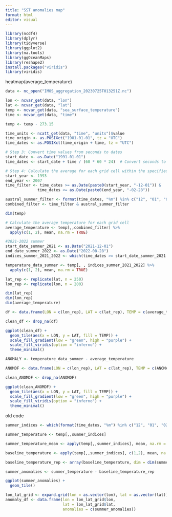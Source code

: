```yaml
---
title: "SST anomalies map"
format: html
editor: visual
---
```


```r
library(ncdf4)
library(dplyr)
library(tidyverse)
library(ggplot2)
library(na.tools)
library(ggOceanMaps)
library(reshape2)
install.packages("viridis")
library(viridis)
```

heatmap(average_temperature)

```r
data <- nc_open("IMOS_aggregation_20230725T013251Z.nc")

lon <- ncvar_get(data, "lon")
lat <- ncvar_get(data, "lat")
temp <- ncvar_get(data, "sea_surface_temperature")
time <- ncvar_get(data, "time")

temp <- temp - 273.15

time_units <- ncatt_get(data, "time", "units")$value
time_origin <- as.POSIXct("1981-01-01", tz = "UTC")
time_dates <- as.POSIXct(time_origin + time, tz = "UTC")

# Step 3: Convert time values from seconds to dates
start_date <- as.Date("1991-01-01")
time_dates <- start_date + time / (60 * 60 * 24)  # Convert seconds to days

# Step 4: Calculate the average for each grid cell within the specified time range and for austral summer months
start_year <- 1993
end_year <- 2007
time_filter <- time_dates >= as.Date(paste0(start_year, "-12-01")) &
              time_dates <= as.Date(paste0(end_year, "-02-28"))

austral_summer_filter <- format(time_dates, "%m") %in% c("12", "01", "02", "03", "04", "05", "06", "07", "08")
combined_filter <- time_filter & austral_summer_filter

dim(temp)

# Calculate the average temperature for each grid cell
average_temperature <- temp[,,combined_filter] %>%
  apply(c(1, 2), mean, na.rm = TRUE)

#2021-2022 summer
start_date_summer_2021 <- as.Date("2021-12-01")
end_date_summer_2022 <- as.Date("2022-08-28")
indices_summer_2021_2022 <- which(time_dates >= start_date_summer_2021 & time_dates <= end_date_summer_2022)

temperature_data_summer <- temp[, , indices_summer_2021_2022] %>%
  apply(c(1, 2), mean, na.rm = TRUE)

lat_rep <- replicate(lat, n = 250)
lon_rep <- replicate(lon, n = 200)

dim(lat_rep)
dim(lon_rep)
dim(average_temperature)

df <- data.frame(LON = c(lon_rep), LAT = c(lat_rep), TEMP = c(average_temperature))

clean_df <- drop_na(df)

ggplot(clean_df) +
  geom_tile(aes(x = LON, y = LAT, fill = TEMP)) +
  scale_fill_gradient(low = "green", high = "purple") +
  scale_fill_viridis(option = "inferno") +
  theme_minimal()

ANOMALY <- temperature_data_summer - average_temperature

ANOMDF <- data.frame(LON = c(lon_rep), LAT = c(lat_rep), TEMP = c(ANOMALY))

clean_ANOMDF <- drop_na(ANOMDF)

ggplot(clean_ANOMDF) +
  geom_tile(aes(x = LON, y = LAT, fill = TEMP)) +
  scale_fill_gradient(low = "green", high = "purple") +
  scale_fill_viridis(option = "inferno") +
  theme_minimal()
```

old code

```r
summer_indices <- which(format(time_dates, "%m") %in% c("12", "01", "02"))

summer_temperature <- temp[,,summer_indices]

summer_temperature_mean <- apply(temp[,,summer_indices], mean, na.rm = T)

baseline_temperature <- apply(temp[,,summer_indices], c(1,2), mean, na.rm = T)

baseline_temperature_rep <- array(baseline_temperature, dim = dim(summer_temperature))

summer_anomalies <- summer_temperature - baseline_temperature_rep

ggplot(summer_anomalies) + 
  geom_tile()

lon_lat_grid <- expand.grid(lon = as.vector(lon), lat = as.vector(lat))
anomaly_df <- data.frame(lon = lon_lat_grid$lon,
                         lat = lon_lat_grid$lat,
                         anomalies = c(summer_anomalies))
```
